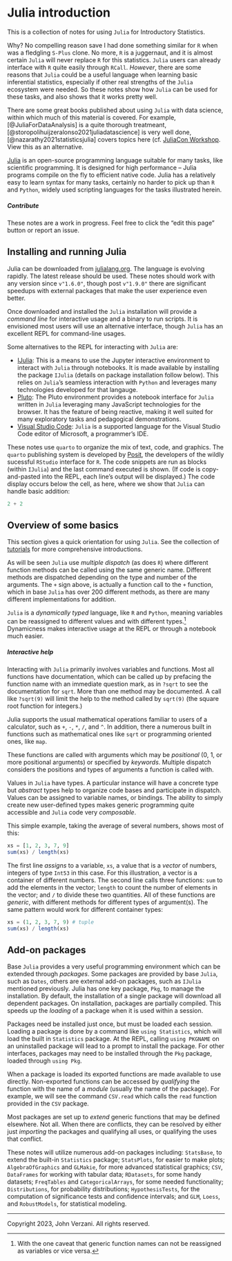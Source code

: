 # Julia introduction

This is a collection of notes for using `Julia` for Introductory Statistics.

Why? No compelling reason save I had done something similar for `R` when was a fledgling `S-Plus` clone. No more, `R` is a juggernaut, and it is almost certain `Julia` will never replace `R` for this statistics. `Julia` users can already interface with `R` quite easily through `RCall`. *However*, there are some reasons that `Julia` could be a useful language when learning basic inferential statistics, especially if other real strengths of the `Julia` ecosystem were needed. So these notes show how `Julia` can be used for these tasks, and also shows that it works pretty well.

There are some great books published about using `Julia` with data
science, within which much of this material is covered. For example,
[@JuliaForDataAnalysis] is a quite thorough treatmeant,
[@storopolihuijzeralonso2021juliadatascience] is very well done,
[@nazarathy2021statisticsjulia] covers topics here (cf. [JuliaCon
Workshop](https://www.youtube.com/watch?v=IlPoU5Yr2QI). View this as
an alternative.


[Julia](https://julialang.org/) is an open-source programming language suitable for many tasks, like scientific programming. It is designed for high performance -- Julia programs compile on the fly to efficient native code. Julia has a relatively easy to learn syntax for many tasks, certainly no harder to pick up than `R` and `Python`, widely used scripting languages for the tasks illustrated herein.

::: {.callout-note}
##### Contribute
These notes are a work in progress. Feel free to click the "edit this page" button or report an issue.
:::

## Installing and running Julia

Julia can be downloaded from [julialang.org](https://julialang.org/). The language is evolving rapidly. The latest release should be used. These notes should work with any version since `v"1.6.0"`, though post `v"1.9.0"` there are significant speedups with external packages that make the user experience even better.

Once downloaded and installed the `Julia` installation will provide a *command line* for interactive usage and a binary to run scripts. It is envisioned most users will use an alternative interface, though `Julia` has an excellent REPL for command-line usages.

Some alternatives to the REPL for interacting with `Julia` are:

* [IJulia](https://github.com/JuliaLang/IJulia.jl): This is a means to use the Jupyter interactive environment to interact with `Julia` through notebooks. It is made available by installing the package `IJulia` (details on package installation follow below). This relies on `Julia`'s seamless interaction with  `Python` and leverages many technologies developed for that langauge.
* [Pluto](https://githuhttps://plutojl.org/): The Pluto environment provides a notebook interface for `Julia` written in `Julia` leveraging many JavaScript technologies for the browser. It has the feature of being reactive, making it well suited for many exploratory tasks and pedagogical demonstrations.
* [Visual Studio Code](https://www.julia-vscode.org/): `Julia` is a supported language for the Visual Studio Code editor of Microsoft, a programmer's IDE.

These notes use `quarto` to organize the mix of text, code, and graphics. The `quarto` publishing system is developed by [Posit](https://posit.co/), the developers of the wildly sucessful `RStudio` interface for `R`. The code snippets are run as blocks (within `IJulia`) and the last command executed is shown. (If code is copy-and-pasted into the REPL, each line's output will be displayed.) The code display occurs below the cell, as here, where we show that `Julia` can handle basic addition:

```julia
2 + 2
```


## Overview of some basics

This section gives a quick orientation for using `Julia`. See the collection of [tutorials](https://julialang.org/learning/tutorials/) for more comprehensive introductions.

As will be seen `Julia` use *multiple dispatch* (as does `R`) where different function methods can be called using the same generic name. Different methods are dispatched depending on the type and number of the arguments. The `+` sign above, is actually a function call to the `+` function, which in base `Julia` has over 200 different methods, as there are many different implementations for addition.

`Julia` is a *dynamically typed* language, like `R` and `Python`, meaning variables can be reassigned to different values and with different types.^[With the one caveat that generic function names can not be reassigned as variables or vice versa.] Dynamicness makes interactive usage at the REPL or through a notebook much easier.

::: {.callout-note}
##### Interactive help
Interacting with `Julia` primarily involves variables and functions. Most all functions have documentation, which can be called up by prefacing the function name with an immediate question mark, as in `?sqrt` to see the documentation for `sqrt`. More than one method may be documented. A call like `?sqrt(9)` will limit the help to the method called by `sqrt(9)` (the square root function for integers.)
:::

Julia supports the usual mathematical operations familiar to users of a calculator, such as `+`, `-`, `*`, `/`, and `^`. In addition, there a numerous built in functions such as mathematical ones like `sqrt` or programming oriented ones, like `map`.

These functions are called with arguments which may be *positional* ($0$, $1$, or more positional arguments) or specified by *keywords*. Multiple dispatch considers the  positions and types of arguments a function is called with.

Values in `Julia` have types. A particular instance will have a concrete type but *abstract* types help to organize code bases and participate in dispatch. Values can be assigned to variable names, or bindings. The ability to simply create new user-defined types makes generic programming quite accessible and `Julia` code very *composable*.

This simple example, taking the average of several numbers, shows most of this:

```julia
xs = [1, 2, 3, 7, 9]
sum(xs) / length(xs)
```

The first line *assigns* to a variable, `xs`, a value that is a *vector* of numbers, integers of type `Int53` in this case. For this illustration, a vector is a container of different numbers. The second line calls three functions: `sum` to add the elements in the vector; `length` to count the number of elements in the vector; and `/` to divide these two quantities. All of these functions are *generic*, with different methods for different types of argument(s). The same pattern would work for different container types:

```julia
xs = (1, 2, 3, 7, 9) # tuple
sum(xs) / length(xs)
```

## Add-on packages

Base `Julia` provides a very useful programming environment which can be extended through *packages*. Some packages are provided by base `Julia`, such as `Dates`, others are external add-on packages, such as `IJulia` mentioned previously. Julia has one key package, `Pkg`, to manage the installation. By default, the installation of a single package will download all dependent packages. On installation, packages are partially compiled. This speeds up the *loading* of a package when it is used within a session.

Packages need be installed just once, but must be loaded each session. Loading a package is done by a command like `using Statistics`, which will load the built in `Statistics`  package. At the REPL, calling `using PKGNAME` on an uninstalled package will lead to a prompt to install the package. For other interfaces, packages may need to be installed through the `Pkg` package, loaded through `using Pkg`.

When a package is loaded its exported functions are made available to use directly. Non-exported functions can be accessed by *qualifying* the function with the name of a *module* (usually the name of the package). For example, we will see the command `CSV.read` which calls the `read` function provided in the `CSV` package.

Most packages are set up to *extend* generic functions that may be defined elsewhere. Not all. When there are conflicts, they can be resolved by either just *importing* the packages and qualifying all uses, or qualifying the uses that conflict.

These notes will utilize numerous add-on packages including: `StatsBase`, to extend the built-in `Statistics` package; `StatsPlots`, for easier to make plots; `AlgebraOfGraphics` and `GLMakie`, for more advanced statistical graphics; `CSV`, `DataFrames` for working with tabular data; `RDatasets`, for some handy datasets; `FreqTables` and `CategoricalArrays`, for some needed functionality; `Distributions`, for probability distributions; `HypothesisTests`, for the computation of significance tests and confidence intervals; and `GLM`, `Loess`, and `RobustModels`, for statistical modeling.

----

Copyright 2023, John Verzani. All rights reserved.
